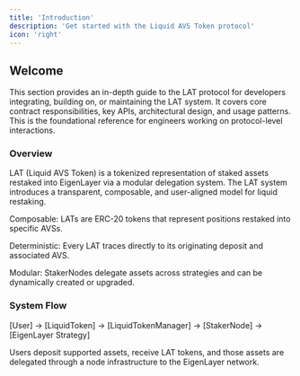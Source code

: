 ```yaml
---
title: 'Introduction'
description: 'Get started with the Liquid AVS Token protocol'
icon: 'right'
---
```


## Welcome

This section provides an in-depth guide to the LAT protocol for developers integrating, building on, or maintaining the LAT system. It covers core contract responsibilities, key APIs, architectural design, and usage patterns. This is the foundational reference for engineers working on protocol-level interactions.

### Overview

LAT (Liquid AVS Token) is a tokenized representation of staked assets restaked into EigenLayer via a modular delegation system. The LAT system introduces a transparent, composable, and user-aligned model for liquid restaking.

Composable: LATs are ERC-20 tokens that represent positions restaked into specific AVSs.

Deterministic: Every LAT traces directly to its originating deposit and associated AVS.

Modular: StakerNodes delegate assets across strategies and can be dynamically created or upgraded.

### System Flow

[User] → [LiquidToken] → [LiquidTokenManager] → [StakerNode] → [EigenLayer Strategy]

Users deposit supported assets, receive LAT tokens, and those assets are delegated through a node infrastructure to the EigenLayer network.
